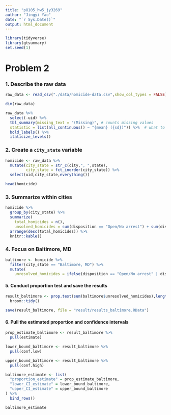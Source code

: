```yaml
---
title: "p8105_hw5_jy3269"
author: "Jingyi Yao"
date: "`r Sys.Date()`"
output: html_document
---
```


```r
library(tidyverse)
library(gtsummary)
set.seed(1)
```



# Problem 2

### 1. Describe the raw data
```r
raw_data <- read_csv("./data/homicide-data.csv",show_col_types = FALSE)

dim(raw_data)

```


```r
raw_data %>% 
  select(-uid) %>% 
  tbl_summary(missing_text = "(Missing)", # counts missing values
  statistic = list(all_continuous() ~ "{mean} ({sd})")) %>%  # what to do with cont
  bold_labels() %>%
  italicize_levels()

```


### 2. Create a `city_state` variable
```r
homicide <- raw_data %>% 
  mutate(city_state = str_c(city,", ",state),
         city_state = fct_inorder(city_state)) %>% 
  select(uid,city_state,everything())

head(homicide)

```

### 3. Summarize within cities
```r
homicide %>% 
  group_by(city_state) %>% 
  summarize(
    total_homicides = n(),
    unsolved_homicides = sum(disposition == "Open/No arrest") + sum(disposition == "Closed without arrest")) %>% 
  arrange(desc(total_homicides)) %>% 
  knitr::kable()

```


### 4. Focus on Baltimore, MD

```r
baltimore <- homicide %>% 
  filter(city_state == "Baltimore, MD") %>% 
  mutate(
    unresolved_homicides = ifelse(disposition == "Open/No arrest" | disposition == "Closed without arrest", 1,0)) 

```

#### 5. Conduct proportion test and save the results
```r
result_baltimore <- prop.test(sum(baltimore$unresolved_homicides),length(baltimore$unresolved_homicides)) %>% 
  broom::tidy()

save(result_baltimore, file = "result/results_baltimore.RData")
```


#### 6. Pull the estimated proportion and confidence intervals
```r
prop_estimate_baltimore <- result_baltimore %>% 
  pull(estimate)

lower_bound_baltimore <- result_baltimore %>% 
  pull(conf.low)

upper_bound_baltimore <- result_baltimore %>% 
  pull(conf.high)

baltimore_estimate <- list(
  "proportion_estimate" = prop_estimate_baltimore,
  "lower_CI_estimate" = lower_bound_baltimore,
  "upper_CI_estimate" = upper_bound_baltimore
) %>% 
  bind_rows()

baltimore_estimate

```


```r


```


```r


```


```r


```


```r


```


```r


```


```r


```


```r


```


```r


```


```r


```


```r


```


```r


```


```r


```


```r


```


```r


```


```r


```